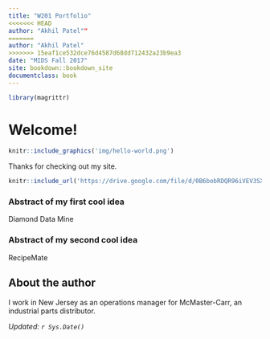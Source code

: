 ```yaml
---
title: "W201 Portfolio"
<<<<<<< HEAD
author: "Akhil Patel""
=======
author: "Akhil Patel"
>>>>>>> 15eaf1ce532dce76d4587d68dd712432a23b9ea3
date: "MIDS Fall 2017"
site: bookdown::bookdown_site
documentclass: book
---
```


<!-- This won't be displayed but it will initialize your R session. Add any R libraries you need here. -->
```r
library(magrittr)
```


# Welcome!

<!-- You can include images saved within your repo... -->
```r
knitr::include_graphics('img/hello-world.png')
```
Thanks for checking out my site.

<!-- Below this line is just examples of how you can embed video from Google Drive. First you have to enable sharing, then just get the object ID which is that long string between d/ and /preview and will also be appended to any sharing link you generate for your video. -->
<p>
```r
knitr::include_url('https://drive.google.com/file/d/0B6bobRDQR96iVEV3SXJJal9CczQ/preview')
```

### Abstract of my first cool idea

Diamond Data Mine

### Abstract of my second cool idea

RecipeMate

## About the author

I work in New Jersey as an operations manager for McMaster-Carr, an industrial parts distributor.

*Updated: `r Sys.Date()`*
